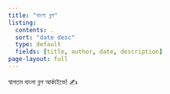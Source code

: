 ```yaml
---
title: "বাংলা ব্লগ"
listing:
  contents: .
  sort: "date desc"
  type: default
  fields: [title, author, date, description]
page-layout: full
---
```


স্বাগতম বাংলা ব্লগ আর্কাইভে! ✍️
